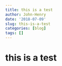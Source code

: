 ```yaml
---
title: this is a test
author: John-Henry
date: '2018-07-09'
slug: this-is-a-test
categories: [blog]
tags: []
---
```


# this is a test